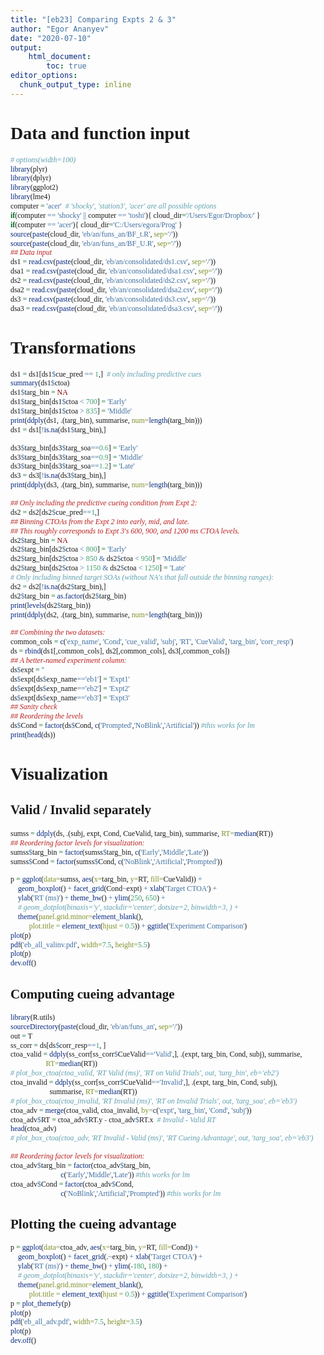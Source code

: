 ```yaml
---
title: "[eb23] Comparing Expts 2 & 3"
author: "Egor Ananyev"
date: "2020-07-10"
output:
    html_document:
        toc: true
editor_options: 
  chunk_output_type: inline
---
```


<style type="text/css">
body, td{
  font-family: Cambria;
}
code.r{
  font-family: Inconsolata;
}
</style>

# Data and function input

```r
# options(width=100)
library(plyr)
library(dplyr)
library(ggplot2)
library(lme4)
computer = 'acer'  # 'shocky', 'station3', 'acer' are all possible options
if(computer == 'shocky' || computer == 'toshi'){ cloud_dir='/Users/Egor/Dropbox/' }
if(computer == 'acer'){ cloud_dir='C:/Users/egora/Prog' }
source(paste(cloud_dir, 'eb/an/funs_an/BF_t.R', sep='/'))
source(paste(cloud_dir, 'eb/an/funs_an/BF_U.R', sep='/'))
## Data input
ds1 = read.csv(paste(cloud_dir, 'eb/an/consolidated/ds1.csv', sep='/'))
dsa1 = read.csv(paste(cloud_dir, 'eb/an/consolidated/dsa1.csv', sep='/'))
ds2 = read.csv(paste(cloud_dir, 'eb/an/consolidated/ds2.csv', sep='/'))
dsa2 = read.csv(paste(cloud_dir, 'eb/an/consolidated/dsa2.csv', sep='/'))
ds3 = read.csv(paste(cloud_dir, 'eb/an/consolidated/ds3.csv', sep='/'))
dsa3 = read.csv(paste(cloud_dir, 'eb/an/consolidated/dsa3.csv', sep='/'))
```

# Transformations

```r
ds1 = ds1[ds1$cue_pred == 1,]  # only including predictive cues
summary(ds1$ctoa)
ds1$targ_bin = NA
ds1$targ_bin[ds1$ctoa < 700] = 'Early'
ds1$targ_bin[ds1$ctoa > 835] = 'Middle'
print(ddply(ds1, .(targ_bin), summarise, num=length(targ_bin)))
ds1 = ds1[!is.na(ds1$targ_bin),]
```

```r
ds3$targ_bin[ds3$targ_soa==0.6] = 'Early'
ds3$targ_bin[ds3$targ_soa==0.9] = 'Middle'
ds3$targ_bin[ds3$targ_soa==1.2] = 'Late'
ds3 = ds3[!is.na(ds3$targ_bin),]
print(ddply(ds3, .(targ_bin), summarise, num=length(targ_bin)))
```


```r
## Only including the predictive cueing condition from Expt 2:
ds2 = ds2[ds2$cue_pred==1,]
## Binning CTOAs from the Expt 2 into early, mid, and late.
## This roughly corresponds to Expt 3's 600, 900, and 1200 ms CTOA levels.
ds2$targ_bin = NA
ds2$targ_bin[ds2$ctoa < 800] = 'Early'
ds2$targ_bin[ds2$ctoa > 850 & ds2$ctoa < 950] = 'Middle'
ds2$targ_bin[ds2$ctoa > 1150 & ds2$ctoa < 1250] = 'Late'
# Only including binned target SOAs (without NA's that fall outside the binning ranges):
ds2 = ds2[!is.na(ds2$targ_bin),]
ds2$targ_bin = as.factor(ds2$targ_bin)
print(levels(ds2$targ_bin))
print(ddply(ds2, .(targ_bin), summarise, num=length(targ_bin)))
```

```r
## Combining the two datasets:
common_cols = c('exp_name', 'Cond', 'cue_valid', 'subj', 'RT', 'CueValid', 'targ_bin', 'corr_resp')
ds = rbind(ds1[,common_cols], ds2[,common_cols], ds3[,common_cols])
## A better-named experiment column:
ds$expt = ''
ds$expt[ds$exp_name=='eb1'] = 'Expt1'
ds$expt[ds$exp_name=='eb2'] = 'Expt2'
ds$expt[ds$exp_name=='eb3'] = 'Expt3'
## Sanity check
## Reordering the levels
ds$Cond = factor(ds$Cond, c('Prompted','NoBlink','Artificial')) #this works for lm
print(head(ds))
```

# Visualization

## Valid / Invalid separately

```r
sumss = ddply(ds, .(subj, expt, Cond, CueValid, targ_bin), summarise, RT=median(RT))
## Reordering factor levels for visualization:
sumss$targ_bin = factor(sumss$targ_bin, c('Early','Middle','Late'))
sumss$Cond = factor(sumss$Cond, c('NoBlink','Artificial','Prompted'))
```

```r
p = ggplot(data=sumss, aes(x=targ_bin, y=RT, fill=CueValid)) + 
    geom_boxplot() + facet_grid(Cond~expt) + xlab('Target CTOA') + 
    ylab('RT (ms)') + theme_bw() + ylim(250, 650) +
    # geom_dotplot(binaxis='y', stackdir='center', dotsize=2, binwidth=3, ) + 
    theme(panel.grid.minor=element_blank(), 
          plot.title = element_text(hjust = 0.5)) + ggtitle('Experiment Comparison')
plot(p)
pdf('eb_all_valinv.pdf', width=7.5, height=5.5)
plot(p)
dev.off()
```


## Computing cueing advantage
```r
library(R.utils)
sourceDirectory(paste(cloud_dir, 'eb/an/funs_an', sep='/'))
out = T
ss_corr = ds[ds$corr_resp==1, ]
ctoa_valid = ddply(ss_corr[ss_corr$CueValid=='Valid',], .(expt, targ_bin, Cond, subj), summarise,
                   RT=median(RT))
# plot_box_ctoa(ctoa_valid, 'RT Valid (ms)', 'RT on Valid Trials', out, 'targ_bin', eb='eb2')
ctoa_invalid = ddply(ss_corr[ss_corr$CueValid=='Invalid',], .(expt, targ_bin, Cond, subj), 
                     summarise, RT=median(RT))
# plot_box_ctoa(ctoa_invalid, 'RT Invalid (ms)', 'RT on Invalid Trials', out, 'targ_soa', eb='eb3')
ctoa_adv = merge(ctoa_valid, ctoa_invalid, by=c('expt', 'targ_bin', 'Cond', 'subj'))
ctoa_adv$RT = ctoa_adv$RT.y - ctoa_adv$RT.x  # Invalid - Valid RT
head(ctoa_adv)
# plot_box_ctoa(ctoa_adv, 'RT Invalid - Valid (ms)', 'RT Cueing Advantage', out, 'targ_soa', eb='eb3')
```

```r
## Reordering factor levels for visualization:
ctoa_adv$targ_bin = factor(ctoa_adv$targ_bin,
                           c('Early','Middle','Late')) #this works for lm
ctoa_adv$Cond = factor(ctoa_adv$Cond,
                           c('NoBlink','Artificial','Prompted')) #this works for lm
```

## Plotting the cueing advantage
```r
p = ggplot(data=ctoa_adv, aes(x=targ_bin, y=RT, fill=Cond)) + 
    geom_boxplot() + facet_grid(.~expt) + xlab('Target CTOA') + 
    ylab('RT (ms)') + theme_bw() + ylim(-180, 180) +
    # geom_dotplot(binaxis='y', stackdir='center', dotsize=2, binwidth=3, ) + 
    theme(panel.grid.minor=element_blank(), 
          plot.title = element_text(hjust = 0.5)) + ggtitle('Experiment Comparison')
p = plot_themefy(p)
plot(p)
pdf('eb_all_adv.pdf', width=7.5, height=3.5)
plot(p)
dev.off()
```
